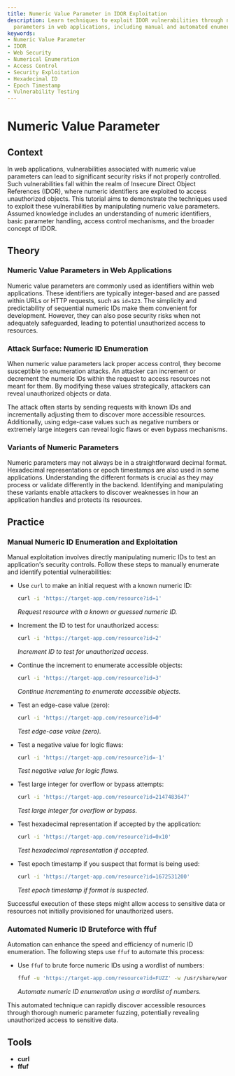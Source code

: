 ```yaml
---
title: Numeric Value Parameter in IDOR Exploitation
description: Learn techniques to exploit IDOR vulnerabilities through numeric value
  parameters in web applications, including manual and automated enumeration.
keywords:
- Numeric Value Parameter
- IDOR
- Web Security
- Numerical Enumeration
- Access Control
- Security Exploitation
- Hexadecimal ID
- Epoch Timestamp
- Vulnerability Testing
---
```


# Numeric Value Parameter

## Context

In web applications, vulnerabilities associated with numeric value parameters can lead to significant security risks if not properly controlled. Such vulnerabilities fall within the realm of Insecure Direct Object References (IDOR), where numeric identifiers are exploited to access unauthorized objects. This tutorial aims to demonstrate the techniques used to exploit these vulnerabilities by manipulating numeric value parameters. Assumed knowledge includes an understanding of numeric identifiers, basic parameter handling, access control mechanisms, and the broader concept of IDOR.

## Theory

### Numeric Value Parameters in Web Applications

Numeric value parameters are commonly used as identifiers within web applications. These identifiers are typically integer-based and are passed within URLs or HTTP requests, such as `id=123`. The simplicity and predictability of sequential numeric IDs make them convenient for development. However, they can also pose security risks when not adequately safeguarded, leading to potential unauthorized access to resources.

### Attack Surface: Numeric ID Enumeration

When numeric value parameters lack proper access control, they become susceptible to enumeration attacks. An attacker can increment or decrement the numeric IDs within the request to access resources not meant for them. By modifying these values strategically, attackers can reveal unauthorized objects or data.

The attack often starts by sending requests with known IDs and incrementally adjusting them to discover more accessible resources. Additionally, using edge-case values such as negative numbers or extremely large integers can reveal logic flaws or even bypass mechanisms.

### Variants of Numeric Parameters

Numeric parameters may not always be in a straightforward decimal format. Hexadecimal representations or epoch timestamps are also used in some applications. Understanding the different formats is crucial as they may process or validate differently in the backend. Identifying and manipulating these variants enable attackers to discover weaknesses in how an application handles and protects its resources.

## Practice

### Manual Numeric ID Enumeration and Exploitation

Manual exploitation involves directly manipulating numeric IDs to test an application's security controls. Follow these steps to manually enumerate and identify potential vulnerabilities:

- Use `curl` to make an initial request with a known numeric ID:

    ```bash
    curl -i 'https://target-app.com/resource?id=1'
    ```
    _Request resource with a known or guessed numeric ID._

- Increment the ID to test for unauthorized access:

    ```bash
    curl -i 'https://target-app.com/resource?id=2'
    ```
    _Increment ID to test for unauthorized access._

- Continue the increment to enumerate accessible objects:

    ```bash
    curl -i 'https://target-app.com/resource?id=3'
    ```
    _Continue incrementing to enumerate accessible objects._

- Test an edge-case value (zero):

    ```bash
    curl -i 'https://target-app.com/resource?id=0'
    ```
    _Test edge-case value (zero)._

- Test a negative value for logic flaws:

    ```bash
    curl -i 'https://target-app.com/resource?id=-1'
    ```
    _Test negative value for logic flaws._

- Test large integer for overflow or bypass attempts:

    ```bash
    curl -i 'https://target-app.com/resource?id=2147483647'
    ```
    _Test large integer for overflow or bypass._

- Test hexadecimal representation if accepted by the application:

    ```bash
    curl -i 'https://target-app.com/resource?id=0x10'
    ```
    _Test hexadecimal representation if accepted._

- Test epoch timestamp if you suspect that format is being used:

    ```bash
    curl -i 'https://target-app.com/resource?id=1672531200'
    ```
    _Test epoch timestamp if format is suspected._

Successful execution of these steps might allow access to sensitive data or resources not initially provisioned for unauthorized users.

### Automated Numeric ID Bruteforce with ffuf

Automation can enhance the speed and efficiency of numeric ID enumeration. The following steps use `ffuf` to automate this process:

- Use `ffuf` to brute force numeric IDs using a wordlist of numbers:

    ```bash
    ffuf -u 'https://target-app.com/resource?id=FUZZ' -w /usr/share/wordlists/numbers.txt -mc 200
    ```
    _Automate numeric ID enumeration using a wordlist of numbers._

This automated technique can rapidly discover accessible resources through thorough numeric parameter fuzzing, potentially revealing unauthorized access to sensitive data.

## Tools

- **curl**
- **ffuf**